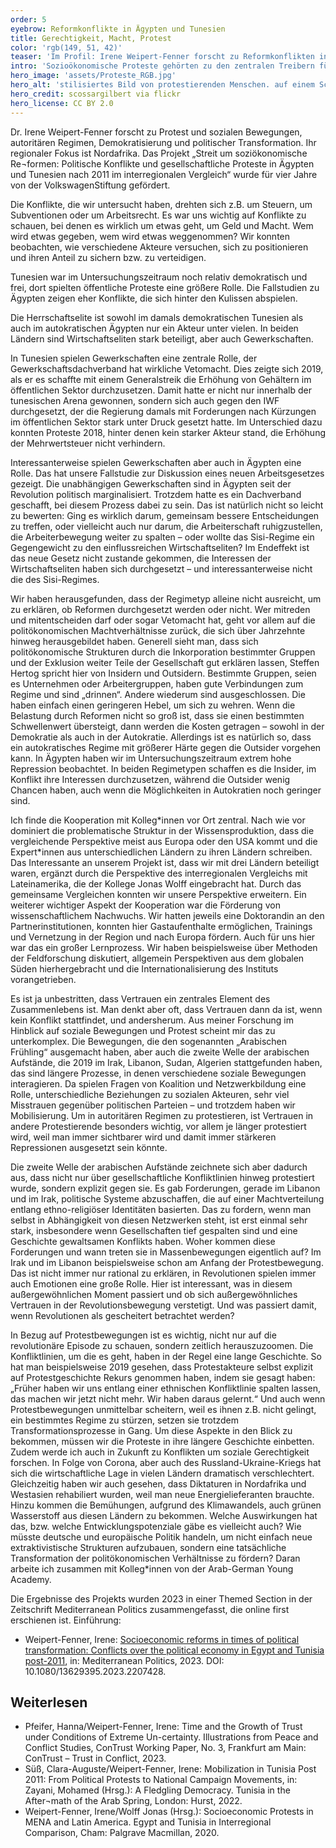 ```yaml
---
order: 5
eyebrow: Reformkonflikte in Ägypten und Tunesien
title: Gerechtigkeit, Macht, Protest
color: 'rgb(149, 51, 42)'
teaser: 'Im Profil: Irene Weipert-Fenner forscht zu Reformkonflikten in Ägypten und Tunesien. Im Interview spricht sie über Gerechtigkeitsvorstellungen, Machtkämpfe und Unterschiede zwischen Regimetypen.'
intro: 'Sozioökonomische Proteste gehörten zu den zentralen Treibern für die Proteste und Revolutionen des „Arabischen Frühlings“. Doch auch nachdem verschiedene Diktatoren gestürzt wurden, verbesserte sich die Lage für die meisten Menschen nicht. Reformen, die die neuen Regierungen angingen, stießen oft auf heftige Gegenwehr. Irene Weipert-Fenner hat dazu im Projekt „Streit um sozioökonomische Reformen“ geforscht, das 2022 abgeschlossen wurde. Damit fand eine achtjährige Kooperation zwischen Nordafrika- und Lateinamerika-Expert\*innen aus Ägypten, Deutschland und Tunesien ihren Abschluss. '
hero_image: 'assets/Proteste_RGB.jpg'
hero_alt: 'stilisiertes Bild von protestierenden Menschen. auf einem Schild steht Game Over.'
hero_credit: scossargilbert via flickr
hero_license: CC BY 2.0
---
```


<Interview title="Im Gespräch mit Irene Weipert-Fenner">

<InterviewParticipant name="Irene Weipert-Fenner" image="assets/Irene_RGB.png">

Dr. Irene Weipert-Fenner forscht zu Protest und sozialen Bewegungen, autoritären Regimen, Demokratisierung und politischer Transformation. Ihr regionaler Fokus ist Nordafrika. Das Projekt „Streit um soziökonomische Re¬formen: Politische Konflikte und gesellschaftliche Proteste in Ägypten und Tunesien nach 2011 im interregionalen Vergleich“ wurde für vier Jahre von der VolkswagenStiftung gefördert.

</InterviewParticipant>
<InterviewQuestion q="Das 2022 abgeschlossene Forschungsprojekt hat Konflikte um sozioökonomische Reformen analysiert, die in Ägypten und Tunesien in den letzten Jahren ausgetragen wurden, teils mit heftigen Auseinandersetzungen. Worum wurde gestritten?">

Die Konflikte, die wir untersucht haben, drehten sich z.B. um Steuern, um Subventionen oder um Arbeitsrecht. Es war uns wichtig auf Konflikte zu schauen, bei denen es wirklich um etwas geht, um Geld und Macht. Wem wird etwas gegeben, wem wird etwas weggenommen? Wir konnten beobachten, wie verschiedene Akteure versuchen, sich zu positionieren und ihren Anteil zu sichern bzw. zu verteidigen.

Tunesien war im Untersuchungszeitraum noch relativ demokratisch und frei, dort spielten öffentliche Proteste eine größere Rolle. Die Fallstudien zu Ägypten zeigen eher Konflikte, die sich hinter den Kulissen abspielen. 

</InterviewQuestion>
<InterviewQuestion q="Welche Akteure waren in den beiden Ländern zentral und welchen Einfluss konnten sie auf die jeweilige politische Ordnung nehmen?">

Die Herrschaftselite ist sowohl im damals demokratischen Tunesien als auch im autokratischen Ägypten nur ein Akteur unter vielen. In beiden Ländern sind Wirtschaftseliten stark beteiligt, aber auch Gewerkschaften. 

In Tunesien spielen Gewerkschaften eine zentrale Rolle, der Gewerkschaftsdachverband hat wirkliche Vetomacht. Dies zeigte sich 2019, als er es schaffte mit einem Generalstreik die Erhöhung von Gehältern im öffentlichen Sektor durchzusetzen. Damit hatte er nicht nur innerhalb der tunesischen Arena gewonnen, sondern sich auch gegen den IWF durchgesetzt, der die Regierung damals mit Forderungen nach Kürzungen im öffentlichen Sektor stark unter Druck gesetzt hatte. Im Unterschied dazu konnten Proteste 2018, hinter denen kein starker Akteur stand, die Erhöhung der Mehrwertsteuer nicht verhindern.

Interessanterweise spielen Gewerkschaften aber auch in Ägypten eine Rolle. Das hat unsere Fallstudie zur Diskussion eines neuen Arbeitsgesetzes gezeigt. Die unabhängigen Gewerkschaften sind in Ägypten seit der Revolution politisch marginalisiert. Trotzdem hatte es ein Dachverband geschafft, bei diesem Prozess dabei zu sein. Das ist natürlich nicht so leicht zu bewerten: Ging es wirklich darum, gemeinsam bessere Entscheidungen zu treffen, oder vielleicht auch nur darum, die Arbeiterschaft ruhigzustellen, die Arbeiterbewegung weiter zu spalten – oder wollte das Sisi-Regime ein Gegengewicht zu den einflussreichen Wirtschaftseliten? Im Endeffekt ist das neue Gesetz nicht zustande gekommen, die Interessen der Wirtschaftseliten haben sich durchgesetzt – und interessanterweise nicht die des Sisi-Regimes.

</InterviewQuestion>

<InterviewQuestion q="Sie sind bereits auf die unterschiedlichen Regimetypen eingegangen. Welchen Einfluss hat denn der Regimetyp auf die Aussichten von Protestbewegungen? Und lassen sich sozioökonomische Reformen in Autokratien effizienter umsetzen?">

Wir haben herausgefunden, dass der Regimetyp alleine nicht ausreicht, um zu erklären, ob Reformen durchgesetzt werden oder nicht. Wer mitreden und mitentscheiden darf oder sogar Vetomacht hat, geht vor allem auf die politökonomischen Machtverhältnisse zurück, die sich über Jahrzehnte hinweg herausgebildet haben. Generell sieht man, dass sich politökonomische Strukturen durch die Inkorporation bestimmter Gruppen und der Exklusion weiter Teile der Gesellschaft gut erklären lassen, Steffen Hertog spricht hier von Insidern und Outsidern. Bestimmte Gruppen, seien es Unternehmen oder Arbeitergruppen, haben gute Verbindungen zum Regime und sind „drinnen“. Andere wiederum sind ausgeschlossen. Die haben einfach einen geringeren Hebel, um sich zu wehren. Wenn die Belastung durch Reformen nicht so groß ist, dass sie einen bestimmten Schwellenwert übersteigt, dann werden die Kosten getragen – sowohl in der Demokratie als auch in der Autokratie. Allerdings ist es natürlich so, dass ein autokratisches Regime mit größerer Härte gegen die Outsider vorgehen kann. In Ägypten haben wir im Untersuchungszeitraum extrem hohe Repression beobachtet. In beiden Regimetypen schaffen es die Insider, im Konflikt ihre Interessen durchzusetzen, während die Outsider wenig Chancen haben, auch wenn die Möglichkeiten in Autokratien noch geringer sind.

<InterviewQuestion q="Sie haben mit einem Team von Forscher\*innen aus verschiedenen Ländern zusammengearbeitet. Wie können wir uns diese Kooperation vorstellen?"> 

Ich finde die Kooperation mit Kolleg\*innen vor Ort zentral. Nach wie vor dominiert die problematische Struktur in der Wissensproduktion, dass die vergleichende Perspektive meist aus Europa oder den USA kommt und die Expert\*innen aus unterschiedlichen Ländern zu ihren Ländern schreiben. Das Interessante an unserem Projekt ist, dass wir mit drei Ländern beteiligt waren, ergänzt durch die Perspektive des interregionalen Vergleichs mit Lateinamerika, die der Kollege Jonas Wolff eingebracht hat. Durch das gemeinsame Vergleichen konnten wir unsere Perspektive erweitern. Ein weiterer wichtiger Aspekt der Kooperation war die Förderung von wissenschaftlichem Nachwuchs. Wir hatten jeweils eine Doktorandin an den Partnerinstitutionen, konnten hier Gastaufenthalte ermöglichen, Trainings und Vernetzung in der Region und nach Europa fördern. Auch für uns hier war das ein großer Lernprozess. Wir haben beispielsweise über Methoden der Feldforschung diskutiert, allgemein Perspektiven aus dem globalen Süden hierhergebracht und die Internationalisierung des Instituts vorangetrieben.
</InterviewQuestion>

<InterviewQuestion q="Mit Protestbewegungen beschäftigen Sie sich auch im Rahmen der Forschungsinitiative ConTrust. Dort untersuchen Sie gemeinsam mit Forscher\*innen von PRIF und der Goethe-Universität Frankfurt am Main, wie Vertrauen in Konflikten entstehen kann. Nun würde man vermutlich denken, dass Proteste eher ein Ausdruck von mangelndem Vertrauen sind. Ist das falsch?">

Es ist ja unbestritten, dass Vertrauen ein zentrales Element des Zusammenlebens ist. Man denkt aber oft, dass Vertrauen dann da ist, wenn kein Konflikt stattfindet, und andersherum. Aus meiner Forschung im Hinblick auf soziale Bewegungen und Protest scheint mir das zu unterkomplex. Die Bewegungen, die den sogenannten „Arabischen Frühling“ ausgemacht haben, aber auch die zweite Welle der arabischen Aufstände, die 2019 im Irak, Libanon, Sudan, Algerien stattgefunden haben, das sind längere Prozesse, in denen verschiedene soziale Bewegungen interagieren. Da spielen Fragen von Koalition und Netzwerkbildung eine Rolle, unterschiedliche Beziehungen zu sozialen Akteuren, sehr viel Misstrauen gegenüber politischen Parteien – und trotzdem haben wir Mobilisierung. Um in autoritären Regimen zu protestieren, ist Vertrauen in andere Protestierende besonders wichtig, vor allem je länger protestiert wird, weil man immer sichtbarer wird und damit immer stärkeren Repressionen ausgesetzt sein könnte. 

Die zweite Welle der arabischen Aufstände zeichnete sich aber dadurch aus, dass nicht nur über gesellschaftliche Konfliktlinien hinweg protestiert wurde, sondern explizit gegen sie. Es gab Forderungen, gerade im Libanon und im Irak, politische Systeme abzuschaffen, die auf einer Machtverteilung entlang ethno-religiöser Identitäten basierten. Das zu fordern, wenn man selbst in Abhängigkeit von diesen Netzwerken steht, ist erst einmal sehr stark, insbesondere wenn Gesellschaften tief gespalten sind und eine Geschichte gewaltsamen Konflikts haben. Woher kommen diese Forderungen und wann treten sie in Massenbewegungen eigentlich auf? Im Irak und im Libanon beispielsweise schon am Anfang der Protestbewegung. Das ist nicht immer nur rational zu erklären, in Revolutionen spielen immer auch Emotionen eine große Rolle. Hier ist interessant, was in diesem außergewöhnlichen Moment passiert und ob sich außergewöhnliches Vertrauen in der Revolutionsbewegung verstetigt. Und was passiert damit, wenn Revolutionen als gescheitert betrachtet werden?

</InterviewQuestion>

<InterviewQuestion q="Eine letzte Frage: Womit werden Sie sich in Ihren nächsten Forschungsprojekten beschäftigen?">

In Bezug auf Protestbewegungen ist es wichtig, nicht nur auf die revolutionäre Episode zu schauen, sondern zeitlich herauszuzoomen. Die Konfliktlinien, um die es geht, haben in der Regel eine lange Geschichte. So hat man beispielsweise 2019 gesehen, dass Protestakteure selbst explizit auf Protestgeschichte Rekurs genommen haben, indem sie gesagt haben: „Früher haben wir uns entlang einer ethnischen Konfliktlinie spalten lassen, das machen wir jetzt nicht mehr. Wir haben daraus gelernt.“ Und auch wenn Protestbewegungen unmittelbar scheitern, weil es ihnen z.B. nicht gelingt, ein bestimmtes Regime zu stürzen, setzen sie trotzdem Transformationsprozesse in Gang. Um diese Aspekte in den Blick zu bekommen, müssen wir die Proteste in ihre längere Geschichte einbetten. Zudem werde ich auch in Zukunft zu Konflikten um soziale Gerechtigkeit forschen. In Folge von Corona, aber auch des Russland-Ukraine-Kriegs hat sich die wirtschaftliche Lage in vielen Ländern dramatisch verschlechtert. Gleichzeitig haben wir auch gesehen, dass Diktaturen in Nordafrika und Westasien rehabiliert wurden, weil man neue Energielieferanten brauchte. Hinzu kommen die Bemühungen, aufgrund des Klimawandels, auch grünen Wasserstoff aus diesen Ländern zu bekommen. Welche Auswirkungen hat das, bzw. welche Entwicklungspotenziale gäbe es vielleicht auch? Wie müsste deutsche und europäische Politik handeln, um nicht einfach neue extraktivistische Strukturen aufzubauen, sondern eine tatsächliche Transformation der politökonomischen Verhältnisse zu fördern? Daran arbeite ich zusammen mit Kolleg\*innen von der Arab-German Young Academy. 

</InterviewQuestion>

</Interview>

<Callout eyebrow="Infobox" title="Themed Section mit Beiträgen aus dem Projekt" expandable={false}>

Die Ergebnisse des Projekts wurden 2023 in einer Themed Section in der Zeitschrift Mediterranean Politics zusammengefasst, die online first erschienen ist. Einführung: 

- Weipert-Fenner, Irene: [Socioeconomic reforms in times of political transformation: Conflicts over the political economy in Egypt and Tunisia post-2011](https://www.tandfonline.com/doi/full/10.1080/13629395.2023.2207428), in: Mediterranean Politics, 2023. DOI: 10.1080/13629395.2023.2207428.

</Callout>

<Figure
size="medium"
src="assets/omar-elsharawy-pwMbtwA9LRc-unsplash_ed_RGB_web.jpg"
credit="Photo: Omar Elsharawy, Unsplash, Unsplash License"
alt="stilisiertes Foto von Stadt mit alten Türmen und Hochhäusern">
</Figure>

<Notes>

## Weiterlesen

- Pfeifer, Hanna/Weipert-Fenner, Irene: Time and the Growth of Trust under Conditions of Extreme Un-certainty. Illustrations from Peace and Conflict Studies, ConTrust Working Paper, No. 3, Frankfurt am Main: ConTrust – Trust in Conflict, 2023. 
- Süß, Clara-Auguste/Weipert-Fenner, Irene: Mobilization in Tunisia Post 2011: From Political Protests to National Campaign Movements, in: Zayani, Mohamed (Hrsg.): A Fledgling Democracy. Tunisia in the After¬math of the Arab Spring, London: Hurst, 2022. 
- Weipert-Fenner, Irene/Wolff Jonas (Hrsg.): Socioeconomic Protests in MENA and Latin America. Egypt and Tunisia in Interregional Comparison, Cham: Palgrave Macmillan, 2020.

</Notes>